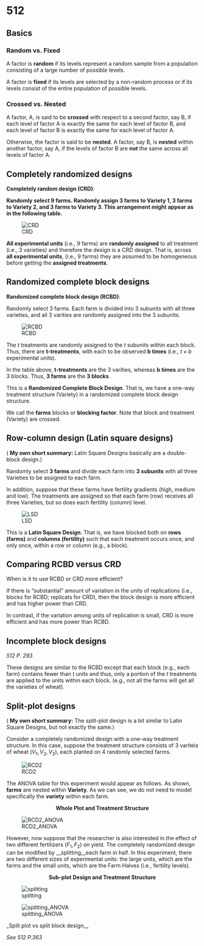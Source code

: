 # 512

## Basics

### Random vs. Fixed 

A factor is __random__ if its levels represent a random sample from a population consisting of a large number of possible levels. 

A factor is __fixed__ if its levels are selected by a non-random process or if its levels consist of the entire population of possible levels. 

### Crossed vs. Nested

A factor, A, is said to be __crossed__ with respect to a second factor, say B, if each level of factor A is exactly the same for each level of factor B, and each level of factor B is exactly the same for each level of factor A. 


Otherwise, the factor is said to be __nested__. A factor, say B, is __nested__ within another factor, say A, if the levels of factor B are __not__ the same across all levels of factor A. 

## Completely randomized designs


__Completely random design (CRD)__: 

__Randomly select 9 farms. Randomly assign 3 farms to Variety 1, 3 farms to Variety 2, and 3 farms to Variety 3. This arrangement might appear as in the following table.__

![CRD](CRD.png) 

__All experimental units__ (i.e., 9 farms) are __randomly assigned__ to all treatment (i.e., 3 varieties) and therefore the design is a CRD design. That is, across __all experimental units__, (i.e., 9 farms)  they are assumed to be homogeneous before getting the __assigned treatments__.


## Randomized complete block designs

__Randomized complete block design (RCBD)__: 

Randomly select 3 farms. Each farm is divided into 3 subunits with all three varieties, and all 3 varities are randomly assigned into the 3 subunits. 

![RCBD](RCBD.png) 


The $t$ treatments are randomly assigned to the $t$ subunits within each block. Thus, there are __t-treatments__, with each to be observed __b times__ (i.e., $t \times b$ experimental units).  

In the table above, __t-treatments__ are the 3 varities, whereas __b times__ are the 3 blocks. Thus, __3 farms__ are the __3 blocks__.


This is a __Randomized Complete Block Design__. That is, we have a one-way treatment structure (Variety) in a randomized complete block design structure. 

We call the __farms__ blocks or __blocking factor__. Note that block and treatment (Variety) are crossed.



## Row-column design (Latin square designs)

( __My own short summary:__ Latin Square Designs basically are a double-block design.)

Randomly select __3 farms__ and divide each farm into __3 subunits__ with all three Varieties to be assigned to each farm. 

In addition, suppose that these farms have fertility gradients (high, medium and low). The treatments are assigned so that each farm (row) receives all three Varieties, but so does each fertility (column) level. 

![LSD](LSD.png)

This is a __Latin Square Design__. That is, we have blocked both on __rows (farms)__ and __columns (fertility)__ such that each treatment occurs once, and only once, within a row or column (e.g., a block). 


## Comparing RCBD versus CRD

When is it to use RCBD or CRD more efficient?

If there is "substantial" amount of variation in the units of replications (i.e., blocks for RCBD; replicats for CRD), then the block design is more efficient and has higher power than CRD.

In contrast, if the variation among units of replication is small, CRD is more efficient and has more power than RCBD.



## Incomplete block designs

_512 P. 293_

These designs are similar to the RCBD except that each block (e.g., each farm) contains fewer than $t$ units and thus, only a portion of the $t$ treatments are applied to the units within each block. (e.g., not all the farms will get all the varieties of wheat).


## Split-plot designs

( __My own short summary:__ The split-plot design is a bit similar to Latin Square Designs, but not exactly the same.)

Consider a completely randomized design with a one-way treatment structure. In this case, suppose the treatment structure consists of 3 variteis of wheat ($V_1,V_2,V_2$), each planted on 4 randomly selected farms. 

![RCD2](RCD2.jpg)

The ANOVA table for this experiment would appear as follows. As shown, __farms__ are nested within __Variety__. As we can see, we do not need to model specifically the __variety__ within each farm. 

<center>
__Whole Plot and Treatment Structure__
</center>

![RCD2_ANOVA](RCD2_ANOVA.jpg)


However, now suppose that the researcher is also interested in the effect of two different fertilizers ($F_1, F_2$) on yield. The completely randomized design can be modified by __splitting__each farm in half. In this experiment, there are two different sizes of experimental units: the large units, which are the farms and the small units, which are the Farm Halves (i.e., fertility levels).

<center>
__Sub-plot Design and Treatment Structure__
</center>

![splitting](splitting.jpg)


![splitting_ANOVA](splitting_ANOVA.jpg)

_Split plot vs split block design__

_See 512 P.363_





